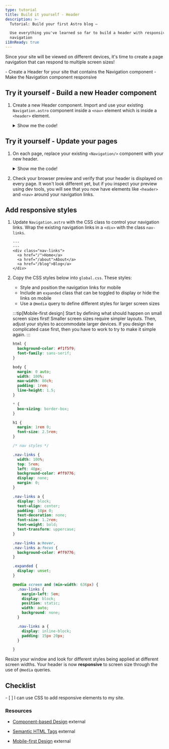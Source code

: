 ```yaml
---
type: tutorial
title: Build it yourself - Header
description: >-
  Tutorial: Build your first Astro blog —

  Use everything you've learned so far to build a header with responsive
  navigation
i18nReady: true
---
```



Since your site will be viewed on different devices, it's time to create a page navigation that can respond to multiple screen sizes!

<PreCheck>
  - Create a Header for your site that contains the Navigation component
  - Make the Navigation component responsive
</PreCheck>


<Box icon="puzzle-piece">

## Try it yourself - Build a new Header component

1. Create a new Header component. Import and use your existing `Navigation.astro` component inside a `<nav>` element which is inside a `<header>` element.

    <details>
    <summary>Show me the code!</summary>

    Create a file named `Header.astro` in `src/components/`
    ```astro title="src/components/Header.astro"
    ---
    import Navigation from './Navigation.astro';
    ---
    <header>
      <nav>
        <Navigation />
      </nav>
    </header>
    ```

    </details>

</Box>




<Box icon="puzzle-piece">

## Try it yourself - Update your pages

1. On each page, replace your existing `<Navigation/>` component with your new header.

    <details>
    <summary>Show me the code!</summary>

    ```astro title="src/pages/index.astro" ins={3,18} del={2,17}
    ---
    import Navigation from '../components/Navigation.astro';
    import Header from '../components/Header.astro';
    import Footer from '../components/Footer.astro';
    import '../styles/global.css';
    const pageTitle = "Home Page";
    ---
    <html lang="en">
      <head>
        <meta charset="utf-8" />
        <link rel="icon" type="image/svg+xml" href="/favicon.svg" />
        <meta name="viewport" content="width=device-width" />
        <meta name="generator" content={Astro.generator} />
        <title>{pageTitle}</title>
      </head>
      <body>
        <Navigation />
        <Header />
        <h1>{pageTitle}</h1>
        <Footer />
      </body>
    </html>
    ```
    </details>

2. Check your browser preview and verify that your header is displayed on every page. It won't look different yet, but if you inspect your preview using dev tools, you will see that you now have elements like `<header>` and `<nav>` around your navigation links.

</Box>

## Add responsive styles

1. Update `Navigation.astro` with the CSS class to control your navigation links. Wrap the existing navigation links in a `<div>` with the class `nav-links`.

    ```astro title="src/components/Navigation.astro" ins={3,7}
    ---
    ---
    <div class="nav-links">
      <a href="/">Home</a>
      <a href="/about">About</a>
      <a href="/blog">Blog</a>
    </div>
    ```

2. Copy the CSS styles below into `global.css`. These styles:

    - Style and position the navigation links for mobile
    - Include an `expanded` class that can be toggled to display or hide the links on mobile
    - Use a `@media` query to define different styles for larger screen sizes

    :::tip[Mobile-first design]
    Start by defining what should happen on small screen sizes first! Smaller screen sizes require simpler layouts. Then, adjust your styles to accommodate larger devices. If you design the complicated case first, then you have to work to try to make it simple again.
    :::

    ```css title="src/styles/global.css" ins={23-100}
    html {
      background-color: #f1f5f9;
      font-family: sans-serif;
    }

    body {
      margin: 0 auto;
      width: 100%;
      max-width: 80ch;
      padding: 1rem;
      line-height: 1.5;
    }

    * {
      box-sizing: border-box;
    }

    h1 {
      margin: 1rem 0;
      font-size: 2.5rem;
    }

    /* nav styles */

    .nav-links {
      width: 100%;
      top: 5rem;
      left: 48px;
      background-color: #ff9776;
      display: none;
      margin: 0;
    }

    .nav-links a {
      display: block;
      text-align: center;
      padding: 10px 0;
      text-decoration: none;
      font-size: 1.2rem;
      font-weight: bold;
      text-transform: uppercase;
    }

    .nav-links a:hover,
    .nav-links a:focus {
      background-color: #ff9776;
    }

    .expanded {
      display: unset;
    }

    @media screen and (min-width: 636px) {
      .nav-links {
        margin-left: 5em;
        display: block;
        position: static;
        width: auto;
        background: none;
      }

      .nav-links a {
        display: inline-block;
        padding: 15px 20px;
      }

    }
    ```

Resize your window and look for different styles being applied at different screen widths. Your header is now **responsive** to screen size through the use of `@media` queries.



<Box icon="check-list">

## Checklist

<Checklist>
- [ ] I can use CSS to add responsive elements to my site.
</Checklist>
</Box>

### Resources

- [Component-based Design](https://www.droptica.com/blog/component-based-design/) <Badge>external</Badge>

- [Semantic HTML Tags](https://www.dofactory.com/html/semantics) <Badge>external</Badge>

- [Mobile-first Design](https://www.mobileapps.com/blog/mobile-first-design) <Badge>external</Badge>

